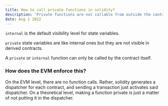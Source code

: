 ```yaml
---
title: How to call private functions in solidity?
description: 'Private functions are not callable from outside the contract.'
date: Aug 1 2022
---
```


`internal` is the default visibility level for state variables.

`private` state variables are like internal ones but they are not visible in derived contracts.

A `private` or `internal` function can only be called by the contract itself.

### How does the EVM enforce this?

On the EVM level, there are no function calls. Rather, solidity generates a dispatcher for each contract, and sending a transaction just activates said dispatcher. On a theoretical level, making a function private is just a matter of not putting it in the dispatcher.

